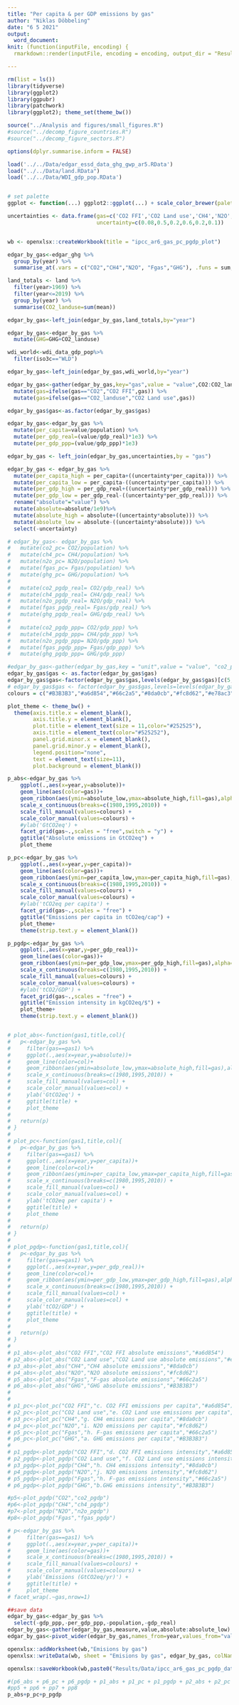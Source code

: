 ```yaml
---
title: "Per capita & per GDP emissions by gas"
author: "Niklas Döbbeling"
date: "6 5 2021"
output: 
  word_document:
knit: (function(inputFile, encoding) {
  rmarkdown::render(inputFile, encoding = encoding, output_dir = "Results") })

---
```


```r

rm(list = ls())
library(tidyverse)
library(ggplot2)
library(ggpubr)
library(patchwork)
library(ggplot2); theme_set(theme_bw())

source("../Analysis and figures/small_figures.R")
#source("../decomp_figure_countries.R")
#source("../decomp_figure_sectors.R")

options(dplyr.summarise.inform = FALSE)

load('../../Data/edgar_essd_data_ghg_gwp_ar5.RData')
load("../../Data/land.RData")
load('../../Data/WDI_gdp_pop.RData')


# set palette
ggplot <- function(...) ggplot2::ggplot(...) + scale_color_brewer(palette="Set2") + scale_fill_brewer(palette="Set2")

uncertainties <- data.frame(gas=c('CO2 FFI','CO2 Land use','CH4','N2O','Fgas','GHG'),
                            uncertainty=c(0.08,0.5,0.2,0.6,0.2,0.1))


wb <- openxlsx::createWorkbook(title = "ipcc_ar6_gas_pc_pgdp_plot")


```

```r

edgar_by_gas<-edgar_ghg %>%
  group_by(year) %>%
  summarise_at(.vars = c("CO2","CH4","N2O", "Fgas","GHG"), .funs = sum,na.rm=TRUE)

land_totals <- land %>% 
  filter(year>1969) %>% 
  filter(year<=2019) %>% 
  group_by(year) %>% 
  summarise(CO2_landuse=sum(mean))

edgar_by_gas<-left_join(edgar_by_gas,land_totals,by="year")

edgar_by_gas<-edgar_by_gas %>%
  mutate(GHG=GHG+CO2_landuse)

wdi_world<-wdi_data_gdp_pop%>%
  filter(iso3c=="WLD")

edgar_by_gas<-left_join(edgar_by_gas,wdi_world,by="year")

edgar_by_gas<-gather(edgar_by_gas,key="gas",value = "value",CO2:CO2_landuse) %>%
  mutate(gas=ifelse(gas=="CO2","CO2 FFI",gas)) %>%
  mutate(gas=ifelse(gas=="CO2_landuse","CO2 Land use",gas))

edgar_by_gas$gas<-as.factor(edgar_by_gas$gas)

edgar_by_gas<-edgar_by_gas %>%
  mutate(per_capita=value/population) %>%
  mutate(per_gdp_real=(value/gdp_real)*1e3) %>%
  mutate(per_gdp_ppp=(value/gdp_ppp)*1e3)

edgar_by_gas <- left_join(edgar_by_gas,uncertainties,by = "gas")

edgar_by_gas <- edgar_by_gas %>% 
  mutate(per_capita_high = per_capita+((uncertainty*per_capita))) %>% 
  mutate(per_capita_low = per_capita-((uncertainty*per_capita))) %>% 
  mutate(per_gdp_high = per_gdp_real+((uncertainty*per_gdp_real))) %>% 
  mutate(per_gdp_low = per_gdp_real-((uncertainty*per_gdp_real))) %>% 
  rename("absolute"="value") %>%
  mutate(absolute=absolute/1e9)%>%
  mutate(absolute_high = absolute+((uncertainty*absolute))) %>% 
  mutate(absolute_low = absolute-((uncertainty*absolute))) %>% 
  select(-uncertainty)

# edgar_by_gas<- edgar_by_gas %>%
#   mutate(co2_pc= CO2/population) %>%
#   mutate(ch4_pc= CH4/population) %>%
#   mutate(n2o_pc= N2O/population) %>%
#   mutate(fgas_pc= Fgas/population) %>%
#   mutate(ghg_pc= GHG/population) %>%
#   
#   mutate(co2_pgdp_real= CO2/gdp_real) %>%
#   mutate(ch4_pgdp_real= CH4/gdp_real) %>%
#   mutate(n2o_pgdp_real= N2O/gdp_real) %>%
#   mutate(fgas_pgdp_real= Fgas/gdp_real) %>%
#   mutate(ghg_pgdp_real= GHG/gdp_real) %>%
#   
#   mutate(co2_pgdp_ppp= CO2/gdp_ppp) %>%
#   mutate(ch4_pgdp_ppp= CH4/gdp_ppp) %>%
#   mutate(n2o_pgdp_ppp= N2O/gdp_ppp) %>%
#   mutate(fgas_pgdp_ppp= Fgas/gdp_ppp) %>%
#   mutate(ghg_pgdp_ppp= GHG/gdp_ppp)

```

```r

#edgar_by_gas<-gather(edgar_by_gas,key = "unit",value = "value", "co2_pc":"ghg_pgdp_ppp")
edgar_by_gas$gas <- as.factor(edgar_by_gas$gas)
edgar_by_gas$gas<-factor(edgar_by_gas$gas,levels(edgar_by_gas$gas)[c(5,2,3,1,6,4)])
# edgar_by_gas$gas <- factor(edgar_by_gas$gas,levels=levels(edgar_by_gas$gas)[c(2,3,1,4,5)])
colours = c("#B3B3B3","#a6d854","#66c2a5","#8da0cb","#fc8d62","#e78ac3")

plot_theme <- theme_bw() +
  theme(axis.title.x = element_blank(),
        axis.title.y = element_blank(),
        plot.title = element_text(size = 11,color="#252525"),
        axis.title = element_text(color="#525252"),
        panel.grid.minor.x = element_blank(),
        panel.grid.minor.y = element_blank(),
        legend.position="none",
        text = element_text(size=11),
        plot.background = element_blank())

p_abs<-edgar_by_gas %>%
    ggplot(.,aes(x=year,y=absolute))+
    geom_line(aes(color=gas))+
    geom_ribbon(aes(ymin=absolute_low,ymax=absolute_high,fill=gas),alpha=0.3)+
    scale_x_continuous(breaks=c(1980,1995,2010)) +
    scale_fill_manual(values=colours) +
    scale_color_manual(values=colours) +
    #ylab('GtCO2eq') +
    facet_grid(gas~.,scales = "free",switch = "y") +
    ggtitle("Absolute emissions in GtCO2eq") +
    plot_theme

p_pc<-edgar_by_gas %>%
    ggplot(.,aes(x=year,y=per_capita))+
    geom_line(aes(color=gas))+
    geom_ribbon(aes(ymin=per_capita_low,ymax=per_capita_high,fill=gas),alpha=0.3)+
    scale_x_continuous(breaks=c(1980,1995,2010)) +
    scale_fill_manual(values=colours) +
    scale_color_manual(values=colours) +
    #ylab('tCO2eq per capita') +
    facet_grid(gas~.,scales = "free") +
    ggtitle("Emissions per capita in tCO2eq/cap") +
    plot_theme+
    theme(strip.text.y = element_blank())

p_pgdp<-edgar_by_gas %>%
    ggplot(.,aes(x=year,y=per_gdp_real))+
    geom_line(aes(color=gas))+
    geom_ribbon(aes(ymin=per_gdp_low,ymax=per_gdp_high,fill=gas),alpha=0.3)+
    scale_x_continuous(breaks=c(1980,1995,2010)) +
    scale_fill_manual(values=colours) +
    scale_color_manual(values=colours) +
    #ylab('tCO2/GDP') +
    facet_grid(gas~.,scales = "free") +
    ggtitle("Emission intensity in kgCO2eq/$") +
    plot_theme+
    theme(strip.text.y = element_blank())


# plot_abs<-function(gas1,title,col){
#   p<-edgar_by_gas %>%
#     filter(gas==gas1) %>%
#     ggplot(.,aes(x=year,y=absolute))+
#     geom_line(color=col)+
#     geom_ribbon(aes(ymin=absolute_low,ymax=absolute_high,fill=gas),alpha=0.3)+
#     scale_x_continuous(breaks=c(1980,1995,2010)) +
#     scale_fill_manual(values=col) +
#     scale_color_manual(values=col) +
#     ylab('GtCO2eq') +
#     ggtitle(title) +
#     plot_theme
#   
#   return(p)
# }
# 
# plot_pc<-function(gas1,title,col){
#   p<-edgar_by_gas %>%
#     filter(gas==gas1) %>%
#     ggplot(.,aes(x=year,y=per_capita))+
#     geom_line(color=col)+
#     geom_ribbon(aes(ymin=per_capita_low,ymax=per_capita_high,fill=gas),alpha=0.3)+
#     scale_x_continuous(breaks=c(1980,1995,2010)) +
#     scale_fill_manual(values=col) +
#     scale_color_manual(values=col) +
#     ylab('tCO2eq per capita') +
#     ggtitle(title) +
#     plot_theme
#   
#   return(p)
# }
# 
# plot_pgdp<-function(gas1,title,col){
#   p<-edgar_by_gas %>%
#     filter(gas==gas1) %>%
#     ggplot(.,aes(x=year,y=per_gdp_real))+
#     geom_line(color=col)+
#     geom_ribbon(aes(ymin=per_gdp_low,ymax=per_gdp_high,fill=gas),alpha=0.3)+
#     scale_x_continuous(breaks=c(1980,1995,2010)) +
#     scale_fill_manual(values=col) +
#     scale_color_manual(values=col) +
#     ylab('tCO2/GDP') +
#     ggtitle(title) +
#     plot_theme
#   
#   return(p)
# }
# 
# p1_abs<-plot_abs("CO2 FFI","CO2 FFI absolute emissions","#a6d854")
# p2_abs<-plot_abs("CO2 Land use","CO2 Land use absolute emissions","#e78ac3")
# p3_abs<-plot_abs("CH4","CH4 absolute emissions","#8da0cb")
# p4_abs<-plot_abs("N2O","N2O absolute emissions","#fc8d62")
# p5_abs<-plot_abs("Fgas","F-gas absolute emissions","#66c2a5")
# p6_abs<-plot_abs("GHG","GHG absolute emissions","#B3B3B3")
# 
# 
# p1_pc<-plot_pc("CO2 FFI","c. CO2 FFI emissions per capita","#a6d854")
# p2_pc<-plot_pc("CO2 Land use","e. CO2 Land use emissions per capita","#e78ac3")
# p3_pc<-plot_pc("CH4","g. CH4 emissions per capita","#8da0cb")
# p4_pc<-plot_pc("N2O","i. N2O emissions per capita","#fc8d62")
# p5_pc<-plot_pc("Fgas","h. F-gas emissions per capita","#66c2a5")
# p6_pc<-plot_pc("GHG","a. GHG emissions per capita","#B3B3B3")
# 
# p1_pgdp<-plot_pgdp("CO2 FFI","d. CO2 FFI emissions intensity","#a6d854")
# p2_pgdp<-plot_pgdp("CO2 Land use","f. CO2 Land use emissions intensity","#e78ac3")
# p3_pgdp<-plot_pgdp("CH4","h. CH4 emissions intensity","#8da0cb")
# p4_pgdp<-plot_pgdp("N2O","j. N2O emissions intensity","#fc8d62")
# p5_pgdp<-plot_pgdp("Fgas","h. F-gas emissions intensity","#66c2a5")
# p6_pgdp<-plot_pgdp("GHG","b.GHG emissions intensity","#B3B3B3")

#p5<-plot_pgdp("CO2","co2_pgdp")
#p6<-plot_pgdp("CH4","ch4_pgdp")
#p7<-plot_pgdp("N2O","n2o_pgdp")
#p8<-plot_pgdp("Fgas","fgas_pgdp")

# p<-edgar_by_gas %>%
#     filter(gas==gas1) %>%
#     ggplot(.,aes(x=year,y=per_capita))+
#     geom_line(aes(color=gas))+
#     scale_x_continuous(breaks=c(1980,1995,2010)) +
#     scale_fill_manual(values=colours) +
#     scale_color_manual(values=colours) +
#     ylab('Emissions (GtCO2eq/yr)') +
#     ggtitle(title) +
#     plot_theme
# facet_wrap(.~gas,nrow=1)

##save data
edgar_by_gas<-edgar_by_gas %>%
  select(-gdp_ppp,-per_gdp_ppp,-population,-gdp_real)
edgar_by_gas<-gather(edgar_by_gas,measure,value,absolute:absolute_low)
edgar_by_gas<-pivot_wider(edgar_by_gas,names_from=year,values_from="value")

openxlsx::addWorksheet(wb,"Emisions by gas")
openxlsx::writeData(wb, sheet = "Emisions by gas", edgar_by_gas, colNames = T, rowNames = F)

openxlsx::saveWorkbook(wb,paste0("Results/Data/ipcc_ar6_gas_pc_pgdp_data_",Sys.Date(),".xlsx"),overwrite=T)

```

```r

#(p6_abs + p6_pc + p6_pgdp + p1_abs + p1_pc + p1_pgdp + p2_abs + p2_pc + p2_pgdp + p3_abs + p3_pc + p3_pgdp + p4_abs + p4_pc + p4_pgdp + p5_abs + p5_pc + p5_pgdp) + plot_layout(nrow=6,heights = c(1/3,1/3)) # +facet_grid(rows=6) #
#pp5 + pp6 + pp7 + pp8
p_abs+p_pc+p_pgdp

```